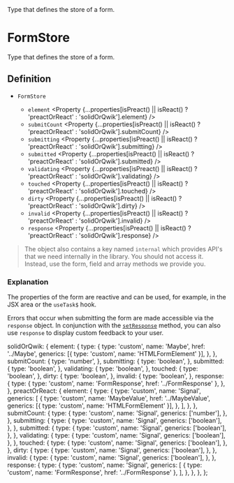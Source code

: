 
<Title>FormStore</Title>
<Description>Type that defines the store of a form.</Description>

# FormStore

Type that defines the store of a form.

## Definition

- `FormStore` <Property type="object" />
  - `element` <Property {...properties[isPreact() || isReact() ? 'preactOrReact' : 'solidOrQwik'].element} />
  - `submitCount` <Property {...properties[isPreact() || isReact() ? 'preactOrReact' : 'solidOrQwik'].submitCount} />
  - `submitting` <Property {...properties[isPreact() || isReact() ? 'preactOrReact' : 'solidOrQwik'].submitting} />
  - `submitted` <Property {...properties[isPreact() || isReact() ? 'preactOrReact' : 'solidOrQwik'].submitted} />
  - `validating` <Property {...properties[isPreact() || isReact() ? 'preactOrReact' : 'solidOrQwik'].validating} />
  - `touched` <Property {...properties[isPreact() || isReact() ? 'preactOrReact' : 'solidOrQwik'].touched} />
  - `dirty` <Property {...properties[isPreact() || isReact() ? 'preactOrReact' : 'solidOrQwik'].dirty} />
  - `invalid` <Property {...properties[isPreact() || isReact() ? 'preactOrReact' : 'solidOrQwik'].invalid} />
  - `response` <Property {...properties[isPreact() || isReact() ? 'preactOrReact' : 'solidOrQwik'].response} />

> The object also contains a key named `internal` which provides API's that we need internally in the library. You should not access it. Instead, use the form, field and array methods we provide you.

### Explanation

The properties of the form are reactive and can be used, for example, in the JSX area or the `useTask$` hook.

Errors that occur when submitting the form are made accessible via the `response` object. In conjunction with the <A href="../setResponse">`setResponse`</A> method, you can also use `response` to display custom feedback to your user.

  solidOrQwik: {
    element: {
      type: {
        type: 'custom',
        name: 'Maybe',
        href: '../Maybe',
        generics: [{ type: 'custom', name: 'HTMLFormElement' }],
      },
    },
    submitCount: {
      type: 'number',
    },
    submitting: {
      type: 'boolean',
    },
    submitted: {
      type: 'boolean',
    },
    validating: {
      type: 'boolean',
    },
    touched: {
      type: 'boolean',
    },
    dirty: {
      type: 'boolean',
    },
    invalid: {
      type: 'boolean',
    },
    response: {
      type: { type: 'custom', name: 'FormResponse', href: '../FormResponse' },
    },
  },
  preactOrReact: {
    element: {
      type: {
        type: 'custom',
        name: 'Signal',
        generics: [
          {
            type: 'custom',
            name: 'MaybeValue',
            href: '../MaybeValue',
            generics: [{ type: 'custom', name: 'HTMLFormElement' }],
          },
        ],
      },
    },
    submitCount: {
      type: {
        type: 'custom',
        name: 'Signal',
        generics: ['number'],
      },
    },
    submitting: {
      type: {
        type: 'custom',
        name: 'Signal',
        generics: ['boolean'],
      },
    },
    submitted: {
      type: {
        type: 'custom',
        name: 'Signal',
        generics: ['boolean'],
      },
    },
    validating: {
      type: {
        type: 'custom',
        name: 'Signal',
        generics: ['boolean'],
      },
    },
    touched: {
      type: {
        type: 'custom',
        name: 'Signal',
        generics: ['boolean'],
      },
    },
    dirty: {
      type: {
        type: 'custom',
        name: 'Signal',
        generics: ['boolean'],
      },
    },
    invalid: {
      type: {
        type: 'custom',
        name: 'Signal',
        generics: ['boolean'],
      },
    },
    response: {
      type: {
        type: 'custom',
        name: 'Signal',
        generics: [
          { type: 'custom', name: 'FormResponse', href: '../FormResponse' },
        ],
      },
    },
  },
};
